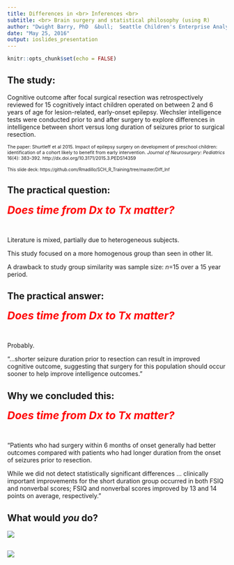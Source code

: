 ```yaml
---
title: Differences in <br> Inferences <br>
subtitle: <br> Brain surgery and statistical philosophy (using R)
author: "Dwight Barry, PhD  &bull;  Seattle Children's Enterprise Analytics"
date: "May 25, 2016"
output: ioslides_presentation
---
```


```r
knitr::opts_chunk$set(echo = FALSE)
```

## The study: 

Cognitive outcome after focal surgical resection was retrospectively reviewed for 15 cognitively intact children operated on between 2 and 6 years of age for lesion-related, early-onset epilepsy. Wechsler intelligence tests were conducted prior to and after surgery to explore differences in intelligence between short versus long duration of seizures prior to surgical resection.  

<span style="font-size:75%">The paper: Shurtleff et al 2015. Impact of epilepsy surgery on development of preschool children: identification of a cohort likely to benefit from early intervention. *Journal of Neurosurgery: Pediatrics* 16(4): 383-392. http://dx.doi.org/10.3171/2015.3.PEDS14359</span>

<span style="font-size:70%">This slide deck: https://github.com/Rmadillo/SCH_R_Training/tree/master/Diff_Inf
</span>


## The practical question:

<div class="centered"><span style="font-weight:bold; font-style:italic; font-size: 175%; color:red">Does time from Dx to Tx matter?</span></div>

<br>  

Literature is mixed, partially due to heterogeneous subjects.   

This study focused on a more homogenous group than seen in other lit.   

A drawback to study group similarity was sample size: *n*=15 over a 15 year period.   

## The practical answer:

<div class="centered"><span style="font-weight:bold; font-style:italic; font-size: 175%; color:red">Does time from Dx to Tx matter?</span></div>

<br>  

Probably.

"...shorter seizure duration prior to resection can result in improved cognitive outcome, suggesting that surgery for this population should occur sooner to help improve intelligence outcomes."

## Why we concluded this:

<div class="centered"><span style="font-weight:bold; font-style:italic; font-size: 175%; color:red">Does time from Dx to Tx matter?</span></div> 

<br>  

"Patients who had surgery within 6 months of onset generally had better outcomes compared with patients who had longer duration from the onset of seizures prior to resection. 

While we did not detect statistically significant differences ... clinically important improvements for the short duration group occurred in both FSIQ and nonverbal scores; FSIQ and nonverbal scores improved by 13 and 14 points on average, respectively."

## What would *you* do?

<div class="centered">
![](https://www.poyi.org/65/photos/01/03.jpg)
</div>

## 

<div class="centered">
![](https://pbs.twimg.com/profile_images/557640083709251584/LmA6xXxv.png)
</div>

## 




## 
